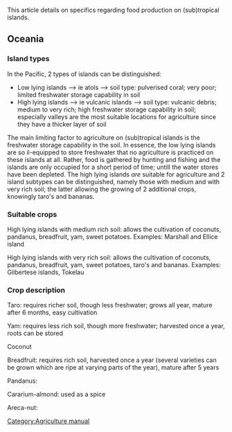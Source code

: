 This article details on specifics regarding food production on (sub)tropical islands.

==Oceania==
===Island types===
In the Pacific, 2 types of islands can be distinguished:
* Low lying islands --> ie atols --> soil type: pulverised coral; very poor; limited freshwater storage capability in soil
* High lying islands --> ie vulcanic islands --> soil type: vulcanic debris; medium to very rich; high freshwater storage capability in soil; especially valleys are the most suitable locations for agriculture since they have a thicker layer of soil

The main limiting factor to agriculture on (sub)tropical islands is the freshwater storage capability in the soil. In essence, the low lying islands are so il-equipped to store freshwater that no agriculture is practiced on these islands at all. Rather, food is gathered by hunting and fishing and the islands are only occupied for a short period of time; untill the water stores have been depleted. The high lying islands ''are'' suitable for agriculture and 2 island subtypes can be distinguished, namely those with medium and with very rich soil; the latter allowing the growing of 2 additional crops, knowingly taro's and bananas.

===Suitable crops===
High lying islands with medium rich soil: allows the cultivation of coconuts, pandanus, breadfruit, yam, sweet potatoes. Examples: Marshall and Ellice island

High lying islands with very rich soil: allows the cultivation of coconuts, pandanus, breadfruit, yam, sweet potatoes, taro's and bananas. Examples: Gilbertese islands, Tokelau

===Crop description===
Taro: requires richer soil, though less freshwater; grows all year, mature after 6 months, easy cultivation

Yam: requires less rich soil, though more freshwater; harvested once a year, roots can be stored

Coconut <!-- Leftover fibre edible ? see http://en.wikipedia.org/wiki/Coconut -->

Breadfruit: requires rich soil, harvested once a year (several varieties can be grown which are ripe at varying parts of the year), mature after 5 years

Pandanus:

Cararium-almond: used as a spice

Areca-nut:

[[Category:Agriculture manual]]